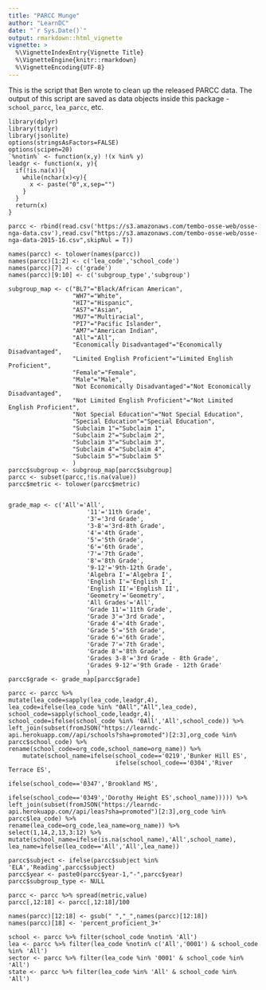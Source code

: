 ```yaml
---
title: "PARCC Munge"
author: "LearnDC"
date: "`r Sys.Date()`"
output: rmarkdown::html_vignette
vignette: >
  %\VignetteIndexEntry{Vignette Title}
  %\VignetteEngine{knitr::rmarkdown}
  %\VignetteEncoding{UTF-8}
---
```


This is the script that Ben wrote to clean up the released PARCC data. 
The output of this script are saved as data objects inside this package - `school_parcc`, `lea_parcc`, etc.

```
library(dplyr)
library(tidyr)
library(jsonlite)
options(stringsAsFactors=FALSE)
options(scipen=20)
`%notin%` <- function(x,y) !(x %in% y) 
leadgr <- function(x, y){
  if(!is.na(x)){
    while(nchar(x)<y){
      x <- paste("0",x,sep="")
    }
  }
  return(x)
}

parcc <- rbind(read.csv('https://s3.amazonaws.com/tembo-osse-web/osse-nga-data.csv'),read.csv("https://s3.amazonaws.com/tembo-osse-web/osse-nga-data-2015-16.csv",skipNul = T))

names(parcc) <- tolower(names(parcc))
names(parcc)[1:2] <- c('lea_code','school_code')
names(parcc)[7] <- c('grade')
names(parcc)[9:10] <- c('subgroup_type','subgroup')

subgroup_map <- c("BL7"="Black/African American",
                  "WH7"="White",
                  "HI7"="Hispanic",
                  "AS7"="Asian",
                  "MU7"="Multiracial",
                  "PI7"="Pacific Islander",
                  "AM7"="American Indian",
                  "All"="All",
                  "Economically Disadvantaged"="Economically Disadvantaged",
                  "Limited English Proficient"="Limited English Proficient",
                  "Female"="Female",
                  "Male"="Male",
                  "Not Economically Disadvantaged"="Not Economically Disadvantaged",
                  "Not Limited English Proficient"="Not Limited English Proficient",
                  "Not Special Education"="Not Special Education",
                  "Special Education"="Special Education",
                  "Subclaim 1"="Subclaim 1",
                  "Subclaim 2"="Subclaim 2",
                  "Subclaim 3"="Subclaim 3",
                  "Subclaim 4"="Subclaim 4",
                  "Subclaim 5"="Subclaim 5"
                  )
parcc$subgroup <- subgroup_map[parcc$subgroup]
parcc <- subset(parcc,!is.na(value))
parcc$metric <- tolower(parcc$metric)


grade_map <- c('All'='All',
                      '11'='11th Grade',
                      '3'='3rd Grade',
                      '3-8'='3rd-8th Grade',
                      '4'='4th Grade',
                      '5'='5th Grade',
                      '6'='6th Grade',
                      '7'='7th Grade',
                      '8'='8th Grade',
                      '9-12'='9th-12th Grade',
                      'Algebra I'='Algebra I',
                      'English I'='English I',
                      'English II'='English II',
                      'Geometry'='Geometry',
                      'All Grades'='All',
                      'Grade 11'='11th Grade',
                      'Grade 3'='3rd Grade',
                      'Grade 4'='4th Grade',
                      'Grade 5'='5th Grade',
                      'Grade 6'='6th Grade',
                      'Grade 7'='7th Grade',
                      'Grade 8'='8th Grade',
                      'Grades 3-8'='3rd Grade - 8th Grade',
                      'Grades 9-12'='9th Grade - 12th Grade'
                      )
parcc$grade <- grade_map[parcc$grade]

parcc <- parcc %>%
mutate(lea_code=sapply(lea_code,leadgr,4),
lea_code=ifelse(lea_code %in% "0All","All",lea_code),
school_code=sapply(school_code,leadgr,4),
school_code=ifelse(school_code %in% '0All','All',school_code)) %>%
left_join(subset(fromJSON("https://learndc-api.herokuapp.com//api/schools?sha=promoted")[2:3],org_code %in% parcc$school_code) %>%
rename(school_code=org_code,school_name=org_name)) %>%
    mutate(school_name=ifelse(school_code=='0219','Bunker Hill ES',
                              ifelse(school_code=='0304','River Terrace ES',
                                     ifelse(school_code=='0347','Brookland MS',
                                            ifelse(school_code=='0349','Dorothy Height ES',school_name))))) %>%
left_join(subset(fromJSON("https://learndc-api.herokuapp.com//api/leas?sha=promoted")[2:3],org_code %in% parcc$lea_code) %>%
rename(lea_code=org_code,lea_name=org_name)) %>% select(1,14,2,13,3:12) %>% mutate(school_name=ifelse(is.na(school_name),'All',school_name),
lea_name=ifelse(lea_code=='All','All',lea_name))

parcc$subject <- ifelse(parcc$subject %in% 'ELA','Reading',parcc$subject)
parcc$year <- paste0(parcc$year-1,"-",parcc$year)
parcc$subgroup_type <- NULL

parcc <- parcc %>% spread(metric,value)
parcc[,12:18] <- parcc[,12:18]/100

names(parcc)[12:18] <- gsub(" ","_",names(parcc)[12:18])
names(parcc)[18] <- 'percent_proficient_3+'

school <- parcc %>% filter(school_code %notin% 'All')
lea <- parcc %>% filter(lea_code %notin% c('All','0001') & school_code %in% 'All')
sector <- parcc %>% filter(lea_code %in% '0001' & school_code %in% 'All')
state <- parcc %>% filter(lea_code %in% 'All' & school_code %in% 'All')
```

